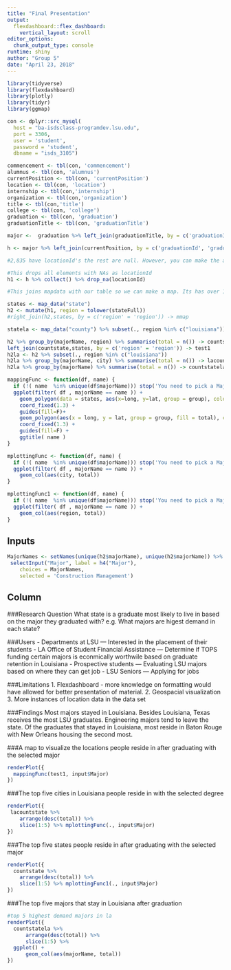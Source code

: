 ```yaml
---
title: "Final Presentation"
output: 
  flexdashboard::flex_dashboard:
    vertical_layout: scroll
editor_options: 
  chunk_output_type: console
runtime: shiny
author: "Group 5"
date: "April 23, 2018"
---
```

```r
library(tidyverse)
library(flexdashboard)
library(plotly)
library(tidyr)
library(ggmap)
```

```r
con <- dplyr::src_mysql(
  host = "ba-isdsclass-programdev.lsu.edu",
  port = 3306,
  user = 'student',
  password = 'student',
  dbname = "isds_3105") 
```

```r
commencement <- tbl(con, 'commencement')
alumnus <- tbl(con, 'alumnus')
currentPosition <- tbl(con, 'currentPosition')
location <- tbl(con, 'location')
internship <- tbl(con,'internship')
organization <- tbl(con,'organization')
title <- tbl(con,'title')
college <- tbl(con, 'college')
graduation <- tbl(con, 'graduation')
graduationTitle <- tbl(con, 'graduationTitle')
```

```r
major <-  graduation %>% left_join(graduationTitle, by = c('graduationId', 'graduationId')) %>% left_join(title, by = c('idTitle', 'idTitle')) %>% select(graduationId, majorName)

h <- major %>% left_join(currentPosition, by = c('graduationId', 'graduationId')) %>% select(graduationId, majorName, locationId) %>% left_join(location, by =c('locationId', 'locationId')) 

#2,835 have locationId's the rest are null. However, you can make the assumption to the organizationId accordingly. 
```

```r
#This drops all elements with NAs as locationId
h1 <- h %>% collect() %>% drop_na(locationId)
```

```r
#This joins mapdata with our table so we can make a map. Its has over 1 million element though so im not sure if its 100% correct.

states <- map_data("state")
h2 <- mutate(h1, region = tolower(stateFull)) 
#right_join(h2,states, by = c('region' = 'region')) -> mmap
```

```r
statela <- map_data("county") %>% subset(., region %in% c("louisiana"))
```

```r
h2 %>% group_by(majorName, region) %>% summarise(total = n()) -> countstate
left_join(countstate,states, by = c('region' = 'region')) -> test1
h2la <- h2 %>% subset(., region %in% c("louisiana"))
h2la %>% group_by(majorName, city) %>% summarise(total = n()) -> lacountstate
h2la %>% group_by(majorName) %>% summarise(total = n()) -> countstatela
```

```r
mappingFunc <- function(df, name) {
  if (!( name  %in% unique(df$majorName))) stop('You need to pick a Major within those available in the dataset')
  ggplot(filter( df , majorName == name )) +
    geom_polygon(data = states, aes(x=long, y=lat, group = group), color = "black") +
    coord_fixed(1.3) +
    guides(fill=F)+
    geom_polygon(aes(x = long, y = lat, group = group, fill = total), color = "black") + 
    coord_fixed(1.3) +
    guides(fill=F) +
    ggtitle( name )
}
```

```r

mplottingFunc <- function(df, name) {
  if (!( name  %in% unique(df$majorName))) stop('You need to pick a Major within those available in the dataset')
  ggplot(filter( df , majorName == name )) +
    geom_col(aes(city, total))
}
```

```r
mplottingFunc1 <- function(df, name) {
  if (!( name  %in% unique(df$majorName))) stop('You need to pick a Major within those available in the dataset')
  ggplot(filter( df , majorName == name )) +
    geom_col(aes(region, total))
}
```



 
Inputs {.sidebar}
-------------------------------------

```r
MajorNames <- setNames(unique(h2$majorName), unique(h2$majorName)) %>% as.list()
 selectInput("Major", label = h4("Major"), 
    choices = MajorNames, 
    selected = 'Construction Management')
```

Column {data-width=600}
-------------------------------------
###Research Question
What state is a graduate most likely to live in based on the major they graduated with? e.g. What majors are higest demand in each state?

###Users
- Departments at LSU
  --- Interested in the placement of their students
- LA Office of Student Financial Assistance
  --- Determine if TOPS funding certain majors is econmically worthwile based on graduate retention in        Louisiana
- Prospective students
  --- Evaluating LSU majors based on where they can get job
- LSU Seniors
  --- Applying for jobs

###Limitations
1. Flexdashboard - more knowledge on formatting would have allowed for better presentation of material.
2. Geospacial visualization
3. More instances of location data in the data set

###Findings
Most majors stayed in Louisiana.
Besides Louisiana, Texas receives the most LSU graduates.
Engineering majors tend to leave the state.
Of the graduates that stayed in Louisiana, most reside in Baton Rouge with New Orleans housing the second most.

###A map to visualize the locations people reside in after graduating with the selected major
```r
renderPlot({
  mappingFunc(test1, input$Major)
})
```

###The top five cities in Louisiana people reside in with the selected degree
```r
renderPlot({
 lacountstate %>% 
    arrange(desc(total)) %>%
    slice(1:5) %>% mplottingFunc(., input$Major)
})
```

###The top five states people reside in after graduating with the selected major
```r
renderPlot({
  countstate %>%
    arrange(desc(total)) %>%
    slice(1:5) %>% mplottingFunc1(., input$Major)
})
```

###The top five majors that stay in Louisiana after graduation
```r
#top 5 highest demand majors in la
renderPlot({
  countstatela %>% 
      arrange(desc(total)) %>%
      slice(1:5) %>%
  ggplot() +
      geom_col(aes(majorName, total))
})
```


